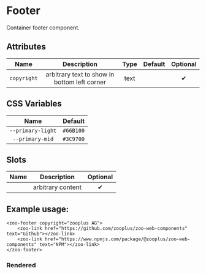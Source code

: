 # Footer

Container footer component.

## Attributes
|   **Name**  |                 **Description**              | **Type** | **Default** | **Optional** |
| :---------: | :-------------------------------------------:|:--------:|:-----------:|:-----------:|
| `copyright` | arbitrary text to show in bottom left corner | text     |             |   ✔
## CSS Variables
|        **Name**        |   **Default**  |
| :--------------------: |:--------------:|
| `--primary-light`      |    `#66B100`   |
| `--primary-mid`        |    `#3C9700`   |
## Slots
|     **Name**   |           **Description**          | **Optional** | 
| :------------: | :---------------------------------:|:-----------:|
|                | arbitrary content                  | ✔

## Example usage:
	<zoo-footer copyright="zooplus AG">
		<zoo-link href="https://github.com/zooplus/zoo-web-components" text="Github"></zoo-link>
		<zoo-link href="https://www.npmjs.com/package/@zooplus/zoo-web-components" text="NPM"></zoo-link>
	</zoo-footer> 
### Rendered
<zoo-footer copyright="zooplus AG">
	<zoo-link href="https://github.com/zooplus/zoo-web-components" text="Github"></zoo-link>
	<zoo-link href="https://www.npmjs.com/package/@zooplus/zoo-web-components" text="NPM"></zoo-link>
</zoo-footer> 